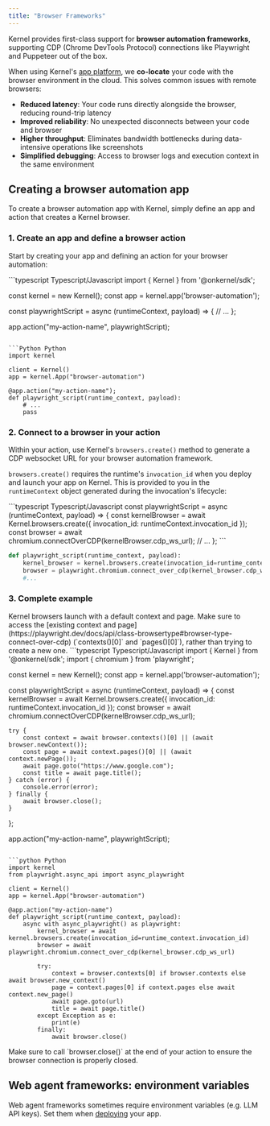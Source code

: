 ```yaml
---
title: "Browser Frameworks"
---
```


Kernel provides first-class support for **browser automation frameworks**, supporting CDP (Chrome DevTools Protocol) connections like Playwright and Puppeteer out of the box.

When using Kernel's [app platform](/build/develop), we **co-locate** your code with the browser environment in the cloud. This solves common issues with remote browsers:

- **Reduced latency**: Your code runs directly alongside the browser, reducing round-trip latency
- **Improved reliability**: No unexpected disconnects between your code and browser
- **Higher throughput**: Eliminates bandwidth bottlenecks during data-intensive operations like screenshots
- **Simplified debugging**: Access to browser logs and execution context in the same environment

## Creating a browser automation app

To create a browser automation app with Kernel, simply define an app and action that creates a Kernel browser.

### 1. Create an app and define a browser action

Start by creating your app and defining an action for your browser automation:

<CodeGroup>
```typescript Typescript/Javascript
import { Kernel } from '@onkernel/sdk';

const kernel = new Kernel();
const app = kernel.app('browser-automation');

const playwrightScript = async (runtimeContext, payload) => {
	// ...
};

app.action("my-action-name", playwrightScript);
```

```Python Python
import kernel

client = Kernel()
app = kernel.App("browser-automation")

@app.action("my-action-name");
def playwright_script(runtime_context, payload):
	# ...
	pass
```
</CodeGroup>

### 2. Connect to a browser in your action

Within your action, use Kernel's `browsers.create()` method to generate a CDP websocket URL for your browser automation framework.

`browsers.create()` requires the runtime's `invocation_id` when you deploy and launch your app on Kernel. This is provided to you in the `runtimeContext` object generated during the invocation's lifecycle:

<CodeGroup>
```typescript Typescript/Javascript
const playwrightScript = async (runtimeContext, payload) => {
	const kernelBrowser = await Kernel.browsers.create({ invocation_id: runtimeContext.invocation_id });
	const browser = await chromium.connectOverCDP(kernelBrowser.cdp_ws_url);
	// ...
};
```

```python Python
def playwright_script(runtime_context, payload):
	kernel_browser = kernel.browsers.create(invocation_id=runtime_context.invocation_id)
	browser = playwright.chromium.connect_over_cdp(kernel_browser.cdp_ws_url)
	#...
```
</CodeGroup>

### 3. Complete example

<Info>
    Kernel browsers launch with a default context and page. Make sure to access the [existing context and page](https://playwright.dev/docs/api/class-browsertype#browser-type-connect-over-cdp) (`contexts()[0]` and `pages()[0]`), rather than trying to create a new one.
</Info>

<CodeGroup>
```typescript Typescript/Javascript
import { Kernel } from '@onkernel/sdk';
import { chromium } from 'playwright';

const kernel = new Kernel();
const app = kernel.app('browser-automation');

const playwrightScript = async (runtimeContext, payload) => {
	const kernelBrowser = await Kernel.browsers.create({ invocation_id: runtimeContext.invocation_id });
	const browser = await chromium.connectOverCDP(kernelBrowser.cdp_ws_url);

	try {
		const context = await browser.contexts()[0] || (await browser.newContext());
  		const page = await context.pages()[0] || (await context.newPage());
		await page.goto("https://www.google.com");
		const title = await page.title();
	} catch (error) {
		console.error(error);
	} finally {
		await browser.close();
	}
};

app.action("my-action-name", playwrightScript);
```

```python Python
import kernel
from playwright.async_api import async_playwright

client = Kernel()
app = kernel.App("browser-automation")

@app.action("my-action-name")
def playwright_script(runtime_context, payload):
    async with async_playwright() as playwright:
    	kernel_browser = await kernel.browsers.create(invocation_id=runtime_context.invocation_id)
    	browser = await playwright.chromium.connect_over_cdp(kernel_browser.cdp_ws_url)

    	try:
			context = browser.contexts[0] if browser.contexts else await browser.new_context()
        	page = context.pages[0] if context.pages else await context.new_page()
        	await page.goto(url)
          	title = await page.title()
		except Exception as e:
			print(e)
      	finally:
			await browser.close()
```
</CodeGroup>

<Info>
	Make sure to call `browser.close()` at the end of your action to ensure the browser connection is properly closed.
</Info>

## Web agent frameworks: environment variables

Web agent frameworks sometimes require environment variables (e.g. LLM API keys). Set them when [deploying](/launch/deploy#environment-variables) your app.
